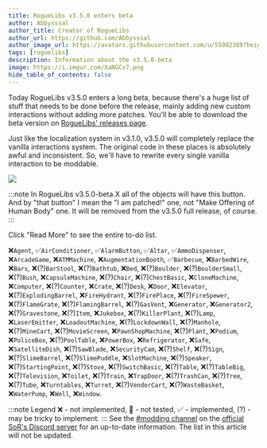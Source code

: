 ```yaml
---
title: RogueLibs v3.5.0 enters beta
author: Abbysssal
author_title: Creator of RogueLibs
author_url: https://github.com/Abbysssal
author_image_url: https://avatars.githubusercontent.com/u/55982389?height=200&width=200
tags: [roguelibs]
description: Information about the v3.5.0-beta
image: https://i.imgur.com/XaNGCx7.png
hide_table_of_contents: false
---
```


Today RogueLibs v3.5.0 enters a long beta, because there's a huge list of stuff that needs to be done before the release, mainly adding new custom interactions without adding more patches. You'll be able to download the beta version on [RogueLibs' releases page](https://github.com/Abbysssal/RogueLibs/releases).

Just like the localization system in v3.1.0, v3.5.0 will completely replace the vanilla interactions system. The original code in these places is absolutely awful and inconsistent. So, we'll have to rewrite every single vanilla interaction to be moddable.

![](./screenshot.png)

:::note
In RogueLibs v3.5.0-beta.X all of the objects will have this button. And by "that button" I mean the "I am patched!" one, not "Make Offering of Human Body" one. It will be removed from the v3.5.0 full release, of course.
:::

Click "Read More" to see the entire to-do list.

<!--truncate-->

❌`Agent`, ✅`AirConditioner`, ✅`AlarmButton`, ✅`Altar`, ✅`AmmoDispenser`, ❌`ArcadeGame`, ❌`ATMMachine`, ❌`AugmentationBooth`, ✅`Barbecue`, ❌`BarbedWire`, ❌`Bars`, ❌(?)`BarStool`, ❌(?)`Bathtub`, ❌`Bed`, ❌(?)`Boulder`, ❌(?)`BoulderSmall`, ❌(?)`Bush`, ❌`CapsuleMachine`, ❌(?)`Chair`, ❌(?)`ChestBasic`, ❌`CloneMachine`, ❌`Computer`, ❌(?)`Counter`, ❌`Crate`, ❌(?)`Desk`, ❌`Door`, ❌`Elevator`, ❌(?)`ExplodingBarrel`, ❌`FireHydrant`, ❌(?)`FirePlace`, ❌(?)`FireSpewer`, ❌(?)`FlameGrate`, ❌(?)`FlamingBarrel`, ❌(?)`GasVent`, ❌`Generator`, ❌`Generator2`, ❌(?)`Gravestone`, ❌(?)`Item`, ❌`Jukebox`, ❌(?)`KillerPlant`, ❌(?)`Lamp`, ❌`LaserEmitter`, ❌`LoadoutMachine`, ❌(?)`LockdownWall`, ❌(?)`Manhole`, ❌(?)`MineCart`, ❌(?)`MovieScreen`, ❌`PawnShopMachine`, ❌(?)`Plant`, ❌`Podium`, ❌`PoliceBox`, ❌(?)`PoolTable`, ❌`PowerBox`, ❌`Refrigerator`, ❌`Safe`, ❌`SatelliteDish`, ❌(?)`SawBlade`, ❌`SecurityCam`, ❌(?)`Shelf`, ❌(?)`Sign`, ❌(?)`SlimeBarrel`, ❌(?)`SlimePuddle`, ❌`SlotMachine`, ❌(?)`Speaker`, ❌(?)`StartingPoint`, ❌(?)`Stove`, ❌(?)`SwitchBasic`, ❌(?)`Table`, ❌(?)`TableBig`, ❌(?)`Television`, ❌`Toilet`, ❌(?)`Train`, ❌`TrapDoor`, ❌(?)`TrashCan`, ❌(?)`Tree`, ❌(?)`Tube`, ❌`Turntables`, ❌`Turret`, ❌(?)`VendorCart`, ❌(?)`WasteBasket`, ❌`WaterPump`, ❌`Well`, ❌`Window`.

:::note Legend
❌ - not implemented, 🔹 - not tested, ✅ - implemented, (?) - may be tricky to implement.
:::
See the [#modding channel](https://discord.gg/m3zuHSwQw2) on the [official SoR's Discord server](https://discord.com/invite/streetsofrogue) for an up-to-date information. The list in this article will not be updated.
